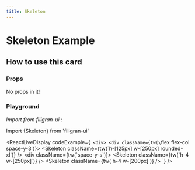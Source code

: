 ```yaml
---
title: Skeleton
---
```


# Skeleton Example

<div className="flex flex-col space-y-3">
  <Skeleton className="h-[125px] w-[250px] rounded-xl" />
  <div className="space-y-s">
    <Skeleton className="h-4 w-[250px]" />
    <Skeleton className="h-4 w-[200px]" />
  </div>
</div>

## How to use this card

### Props

No props in it!

### Playground

_Import from filigran-ui :_

Import \{Skeleton\} from 'filigran-ui'

<ReactLiveDisplay
  codeExample={`
          <div>
            <div className={tw(\`flex flex-col space-y-3\`)}>
              <Skeleton className={tw(\`h-[125px] w-[250px] rounded-xl\`)} />
              <div className={tw(\`space-y-s\`)}>
                <Skeleton className={tw(\`h-4 w-[250px]\`)} />
                <Skeleton className={tw(\`h-4 w-[200px]\`)} />
              </div>
            </div>
          </div>`}
/>
